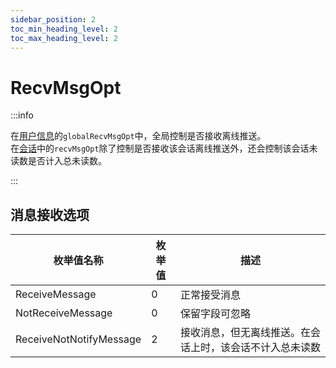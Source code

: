 ```yaml
---
sidebar_position: 2
toc_min_heading_level: 2
toc_max_heading_level: 2
---
```


# RecvMsgOpt

:::info

在[用户信息](docs/sdks/class/user/userInfo.mdx)的`globalRecvMsgOpt`中，全局控制是否接收离线推送。  
在[会话](docs/sdks/class/conversation/conversationInfo.mdx)中的`recvMsgOpt`除了控制是否接收该会话离线推送外，还会控制该会话未读数是否计入总未读数。

:::

## 消息接收选项

| 枚举值名称 | 枚举值 | 描述                                                     |
| ------ | -------------------------------------------------------- |------------------|
| ReceiveMessage    | 0      | 正常接受消息                                             |
| NotReceiveMessage    | 0      | 保留字段可忽略                                                 |
| ReceiveNotNotifyMessage  | 2      | 接收消息，但无离线推送。在会话上时，该会话不计入总未读数 |

